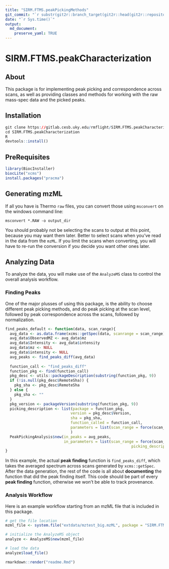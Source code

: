 ```yaml
---
title: "SIRM.FTMS.peakPickingMethods"
git_commit: "`r substr(git2r::branch_target(git2r::head(git2r::repository())), 1, 8)`"
date: "`r Sys.time()`"
output: 
  md_document:
    preserve_yaml: TRUE
---
```


# SIRM.FTMS.peakCharacterization

## About

This package is for implementing peak picking and correspondence across scans,
as well as providing classes and methods for working with the raw mass-spec
data and the picked peaks.

## Installation

```r
git clone https://gitlab.cesb.uky.edu/rmflight/SIRM.FTMS.peakCharacterization.git
cd SIRM.FTMS.peakCharacterization
R
devtools::install()
```

## PreRequisites

```r
library(BiocInstaller)
biocLite("xcms")
install.packages("pracma")
```

## Generating mzML

If all you have is Thermo `raw` files, you can convert those using `msconvert`
on the windows command line:

```
msconvert *.RAW -o output_dir
```

You should probably not be selecting the scans to output at this point, because
you may want them later. Better to select scans when you've read in the data from
the `mzML`. If you limit the scans when converting, you will have to re-run the
conversion if you decide you want other ones later.

## Analyzing Data

To analyze the data, you will make use of the `AnalyzeMS` class to control the
overall analysis workflow.

### Finding Peaks

One of the major plusses of using this package, is the ability to choose different
peak picking methods, and do peak picking at the scan level, followed by peak
correspondence across the scans, followed by normalization.

```r
find_peaks_default <- function(data, scan_range){
  avg_data <- as.data.frame(xcms::getSpec(data, scanrange = scan_range))
  avg_data$ObservedMZ <- avg_data$mz
  avg_data$Intensity <- avg_data$intensity
  avg_data$mz <- NULL
  avg_data$intensity <- NULL
  avg_peaks <- find_peaks_diff(avg_data)
  
  function_call <- "find_peaks_diff"
  function_pkg <- find(function_call)
  pkg_desc <- utils::packageDescription(substring(function_pkg, 9))
  if (!is.null(pkg_desc$RemoteSha)) {
    pkg_sha <- pkg_desc$RemoteSha
  } else {
    pkg_sha <- ""
  }
  pkg_version <- packageVersion(substring(function_pkg, 9))
  picking_description <- list(package = function_pkg,
                             version = pkg_desc$Version,
                             sha = pkg_sha,
                             function_called = function_call,
                             parameters = list(scan_range = force(scan_range))
                             )
  PeakPickingAnalysis$new(in_peaks = avg_peaks,
                          in_parameters = list(scan_range = force(scan_range),
                                                        picking_description = picking_description))
}
```

In this example, the actual **peak finding** function is `find_peaks_diff`, which
takes the averaged spectrum across scans generated by `xcms::getSpec`. After the
data generation, the rest of the code is all about **documenting** the function
that did the peak finding itself. This code should be part of every **peak finding**
function, otherwise we won't be able to track provenance.


### Analysis Workflow

Here is an example workflow starting from an mzML file that is included in
this package.

```r
# get the file location
mzml_file <- system.file("extdata/mztest_big.mzML", package = "SIRM.FTMS.peakPickingMethods")

# initialize the AnalyzeMS object
analyze <- AnalyzeMS$new(mzml_file)

# load the data
analyze$load_file()
```





```r
rmarkdown::render("readme.Rmd")
```
